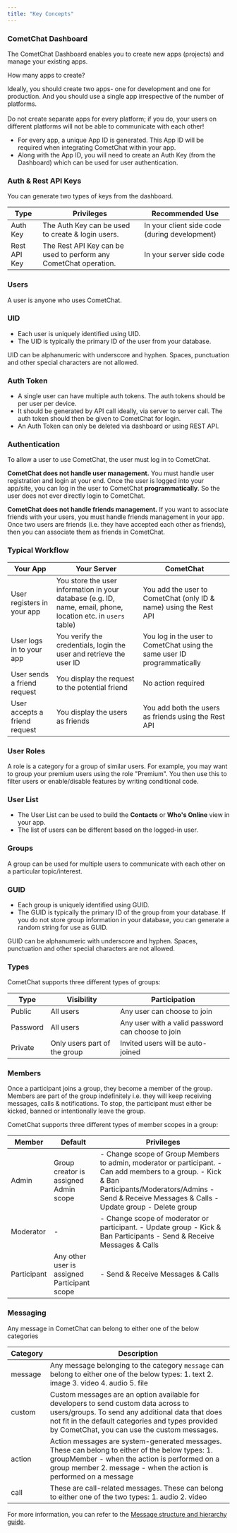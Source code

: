 ```yaml
---
title: "Key Concepts"
---
```




### CometChat Dashboard

The CometChat Dashboard enables you to create new apps (projects) and manage your existing apps.

<Note>
How many apps to create?

Ideally, you should create two apps- one for development and one for production. And you should use a single app irrespective of the number of platforms.\
\
Do not create separate apps for every platform; if you do, your users on different platforms will not be able to communicate with each other!

</Note>

* For every app, a unique App ID is generated. This App ID will be required when integrating CometChat within your app.
* Along with the App ID, you will need to create an Auth Key (from the Dashboard) which can be used for user authentication.

### Auth & Rest API Keys

You can generate two types of keys from the dashboard.

| Type         | Privileges                                                       | Recommended Use                               |
| ------------ | ---------------------------------------------------------------- | --------------------------------------------- |
| Auth Key     | The Auth Key can be used to create & login users.                | In your client side code (during development) |
| Rest API Key | The Rest API Key can be used to perform any CometChat operation. | In your server side code                      |

### Users

A user is anyone who uses CometChat.

### UID

* Each user is uniquely identified using UID.
* The UID is typically the primary ID of the user from your database.

<Warning>

UID can be alphanumeric with underscore and hyphen. Spaces, punctuation and other special characters are not allowed.

</Warning>

### Auth Token

* A single user can have multiple auth tokens. The auth tokens should be per user per device.
* It should be generated by API call ideally, via server to server call. The auth token should then be given to CometChat for login.
* An Auth Token can only be deleted via dashboard or using REST API.

### Authentication

To allow a user to use CometChat, the user must log in to CometChat.

**CometChat does not handle user management.** You must handle user registration and login at your end. Once the user is logged into your app/site, you can log in the user to CometChat **programmatically**. So the user does not ever directly login to CometChat.

**CometChat does not handle friends management.** If you want to associate friends with your users, you must handle friends management in your app. Once two users are friends (i.e. they have accepted each other as friends), then you can associate them as friends in CometChat.

### Typical Workflow

| Your App                      | Your Server                                                                                                   | CometChat                                                                |
| ----------------------------- | ------------------------------------------------------------------------------------------------------------- | ------------------------------------------------------------------------ |
| User registers in your app    | You store the user information in your database (e.g. ID, name, email, phone, location etc. in `users` table) | You add the user to CometChat (only ID & name) using the Rest API        |
| User logs in to your app      | You verify the credentials, login the user and retrieve the user ID                                           | You log in the user to CometChat using the same user ID programmatically |
| User sends a friend request   | You display the request to the potential friend                                                               | No action required                                                       |
| User accepts a friend request | You display the users as friends                                                                              | You add both the users as friends using the Rest API                     |

### User Roles

A role is a category for a group of similar users. For example, you may want to group your premium users using the role "Premium". You then use this to filter users or enable/disable features by writing conditional code.

### User List

* The User List can be used to build the **Contacts** or **Who's Online** view in your app.
* The list of users can be different based on the logged-in user.

### Groups

A group can be used for multiple users to communicate with each other on a particular topic/interest.

### GUID

* Each group is uniquely identified using GUID.
* The GUID is typically the primary ID of the group from your database. If you do not store group information in your database, you can generate a random string for use as GUID.

<Warning>

GUID can be alphanumeric with underscore and hyphen. Spaces, punctuation and other special characters are not allowed.

</Warning>

### Types

CometChat supports three different types of groups:

| Type     | Visibility                   | Participation                                     |
| -------- | ---------------------------- | ------------------------------------------------- |
| Public   | All users                    | Any user can choose to join                       |
| Password | All users                    | Any user with a valid password can choose to join |
| Private  | Only users part of the group | Invited users will be auto-joined                 |

### Members

Once a participant joins a group, they become a member of the group. Members are part of the group indefinitely i.e. they will keep receiving messages, calls & notifications. To stop, the participant must either be kicked, banned or intentionally leave the group.

CometChat supports three different types of member scopes in a group:

| Member      | Default                                      | Privileges                                                                                                                                                                                                    |
| ----------- | -------------------------------------------- | ------------------------------------------------------------------------------------------------------------------------------------------------------------------------------------------------------------- |
| Admin       | Group creator is assigned Admin scope        | - Change scope of Group Members to admin, moderator or participant. - Can add members to a group. - Kick & Ban Participants/Moderators/Admins - Send & Receive Messages & Calls - Update group - Delete group |
| Moderator   | -                                            | - Change scope of moderator or participant. - Update group - Kick & Ban Participants - Send & Receive Messages & Calls                                                                                        |
| Participant | Any other user is assigned Participant scope | - Send & Receive Messages & Calls                                                                                                                                                                             |

### Messaging

Any message in CometChat can belong to either one of the below categories

| Category | Description                                                                                                                                                                                                                                  |
| -------- | -------------------------------------------------------------------------------------------------------------------------------------------------------------------------------------------------------------------------------------------- |
| message  | Any message belonging to the category `message` can belong to either one of the below types: 1. text 2. image 3. video 4. audio 5. file                                                                                                      |
| custom   | Custom messages are an option available for developers to send custom data across to users/groups. To send any additional data that does not fit in the default categories and types provided by CometChat, you can use the custom messages. |
| action   | Action messages are system-generated messages. These can belong to either of the below types: 1. groupMember - when the action is performed on a group member 2. message - when the action is performed on a message                         |
| call     | These are call-related messages. These can belong to either one of the two types: 1. audio 2. video                                                                                                                                          |

For more information, you can refer to the [Message structure and hierarchy guide](/docs/sdk/ios/3.0/message-structure-and-hierarchy).
